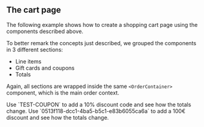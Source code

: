 

<Meta of={Stories} />

## The cart page
The following example shows how to create a shopping cart page using the components described above.

To better remark the concepts just described, we grouped the components in 3 different sections:
- Line items
- Gift cards and coupons
- Totals

Again, all sections are wrapped inside the same `<OrderContainer>` component, which is the main order context.

<span title="Coupon" type="info">
Use `TEST-COUPON` to add a 10% discount code and see how the totals change.
</span>

<span title="Gift card" type="info">
Use `0513f118-dcc1-4ba5-b5c1-e83b6055ca6a` to add a 100€ discount and see how the totals change.
</span>

<Canvas of={Stories.Default} />
